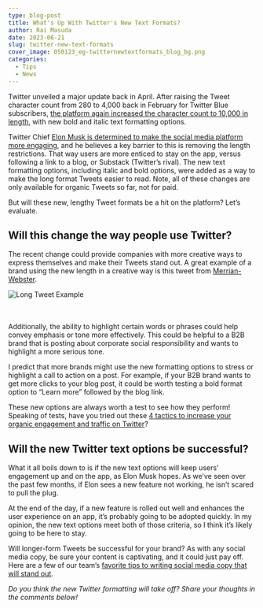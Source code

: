 ```yaml
---
type: blog-post
title: What's Up With Twitter's New Text Formats?
author: Rai Masuda
date: 2023-06-21
slug: twitter-new-text-formats
cover_image: 050123_eg-twitternewtextformats_blog_bg.png
categories:
  - Tips
  - News
---
```

Twitter unveiled a major update back in April. After raising the Tweet character count from 280 to 4,000 back in February for Twitter Blue subscribers, [the platform again increased the character count to 10,000 in length](https://www.socialmediatoday.com/news/twitter-blue-subscribers-can-now-post-10k-character-tweets/647663/), with new bold and italic text formatting options.

Twitter Chief [Elon Musk is determined to make the social media platform more engaging](https://www.theverge.com/2023/4/14/23683082/twitter-blue-10000-character-limit-bold-italic-features-substack-newsletter), and he believes a key barrier to this is removing the length restrictions. That way users are more enticed to stay on the app, versus following a link to a blog, or Substack (Twitter’s rival). The new text formatting options, including italic and bold options, were added as a way to make the long format Tweets easier to read. Note, all of these changes are only available for organic Tweets so far, not for paid. 

But will these new, lengthy Tweet formats be a hit on the platform? Let’s evaluate.

## Will this change the way people use Twitter?

The recent change could provide companies with more creative ways to express themselves and make their Tweets stand out. A great example of a brand using the new length in a creative way is this tweet from [Merrian-Webster](https://twitter.com/MerriamWebster/status/1650865720467550209). 

![](screenshot-2023-06-21-at-4.51.11-pm12.jpg "Long Tweet Example")

\
\
Additionally, the ability to highlight certain words or phrases could help convey emphasis or tone more effectively. This could be helpful to a B2B brand that is posting about corporate social responsibility and wants to highlight a more serious tone. 

I predict that more brands might use the new formatting options to stress or highlight a call to action on a post. For example, if your B2B brand wants to get more clicks to your blog post, it could be worth testing a bold format option to “Learn more” followed by the blog link. 

These new options are always worth a test to see how they perform! Speaking of tests, have you tried out these [4 tactics to increase your organic engagement and traffic on Twitter](https://brandglue.com/blog/4-ways-to-increase-organic-twitter-traffic-and-conversions/)?

## Will the new Twitter text options be successful?

What it all boils down to is if the new text options will keep users' engagement up and on the app, as Elon Musk hopes. As we’ve seen over the past few months, if Elon sees a new feature not working, he isn’t scared to pull the plug. 

At the end of the day, if a new feature is rolled out well and enhances the user experience on an app, it’s probably going to be adopted quickly. In my opinion, the new text options meet both of those criteria, so I think it’s likely going to be here to stay. 

Will longer-form Tweets be successful for your brand? As with any social media copy, be sure your content is captivating, and it could just pay off. Here are a few of our team’s [favorite tips to writing social media copy that will stand out](https://brandglue.com/blog/captivating-copy-4-tips-social-media-copywriting/). 



*Do you think the new Twitter formatting will take off? Share your thoughts in the comments below!*